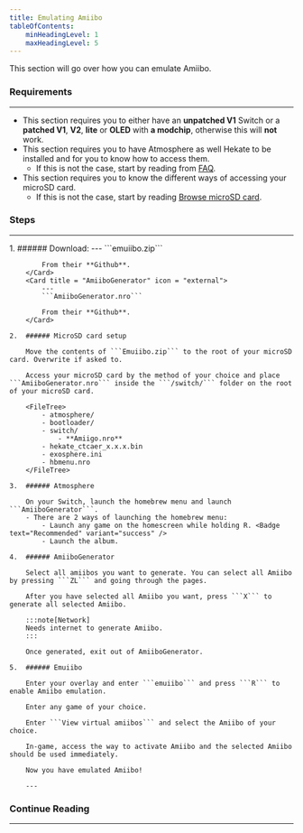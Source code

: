```yaml
---
title: Emulating Amiibo
tableOfContents:
    minHeadingLevel: 1
    maxHeadingLevel: 5
---
```



This section will go over how you can emulate Amiibo.

### Requirements

---

- This section requires you to either have an **unpatched V1** Switch or a **patched V1**, **V2**, **lite** or **OLED** with **a modchip**, otherwise this will **not** work.
- This section requires you to have Atmosphere as well Hekate to be installed and for you to know how to access them.
  - If this is not the case, start by reading from <u>[FAQ](/introduction/faq/)</u>.
- This section requires you to know the different ways of accessing your microSD card.
    - If this is not the case, start by reading <u>[Browse microSD card](/important/browse/)</u>.

### Steps

---

<Steps>
    1.  ###### Download:
        <Card title = "Emuiibo" icon = "external">
            ---
            ```emuiibo.zip```

            From their **Github**.
        </Card>
        <Card title = "AmiiboGenerator" icon = "external">
            ---
            ```AmiiboGenerator.nro```

            From their **Github**.
        </Card>

    2.  ###### MicroSD card setup

        Move the contents of ```Emuiibo.zip``` to the root of your microSD card. Overwrite if asked to.

        Access your microSD card by the method of your choice and place ```AmiiboGenerator.nro``` inside the ```/switch/``` folder on the root of your microSD card.

        <FileTree>
            - atmosphere/
            - bootloader/
            - switch/
                - **Amiigo.nro**
            - hekate_ctcaer_x.x.x.bin
            - exosphere.ini
            - hbmenu.nro
        </FileTree>

    3.  ###### Atmosphere

        On your Switch, launch the homebrew menu and launch ```AmiiboGenerator```.
        - There are 2 ways of launching the homebrew menu:
            - Launch any game on the homescreen while holding R. <Badge text="Recommended" variant="success" />
            - Launch the album.

    4.  ###### AmiiboGenerator

        Select all amiibos you want to generate. You can select all Amiibo by pressing ```ZL``` and going through the pages.

        After you have selected all Amiibo you want, press ```X``` to generate all selected Amiibo.

        :::note[Network]
        Needs internet to generate Amiibo.
        :::

        Once generated, exit out of AmiiboGenerator.

    5.  ###### Emuiibo

        Enter your overlay and enter ```emuiibo``` and press ```R``` to enable Amiibo emulation.

        Enter any game of your choice.

        Enter ```View virtual amiibos``` and select the Amiibo of your choice.

        In-game, access the way to activate Amiibo and the selected Amiibo should be used immediately.

        Now you have emulated Amiibo!

        ---
</Steps>

### Continue Reading

---